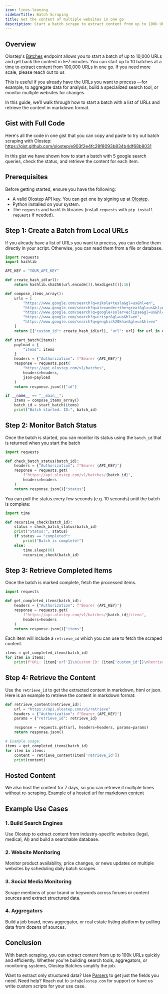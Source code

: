 ```yaml
---
icon: lines-leaning
sidebarTitle: Batch Scraping
title: Get the content of multiple websites in one go
description: Start a batch scrape to extract content from up to 100k URLs in 5-7 mins
---
```


## Overview

Olostep's [Batches](https://docs.olostep.com/api-reference/batches/create) endpoint allows you to start a batch of up to 10,000 URLs and get back the content in 5–7 minutes. You can start up to 10 batches at a time to extract content from 100,000 URLs in one go. If you need more scale, please reach out to us

This is useful if you already have the URLs you want to process —for example, to aggregate data for analysis, build a specialized search tool, or monitor multiple websites for changes.

In this guide, we’ll walk through how to start a batch with a list of URLs and retrieve the content in markdown format.

## Gist with Full Code
Here's  all the code in one gist that you can copy and paste to try out batch scraping with Olostep:
https://gist.github.com/olostep/e903f2e4fc28f8093b834b4df68b8031

In this gist we have shown how to start a batch with 5 google search queries, check the status, and retrieve the content for each item.

## Prerequisites
Before getting started, ensure you have the following:

- A valid Olostep API key. You can get one by signing up at [Olostep](https://www.olostep.com/dashboard).
- Python installed on your system.
- The `requests` and `hashlib` libraries (install `requests` with `pip install requests` if needed).

## Step 1: Create a Batch from Local URLs

If you already have a list of URLs you want to process, you can define them directly in your script. Otherwise, you can read them from a file or database.

```python filename="start_batch.py"
import requests
import hashlib

API_KEY = "YOUR_API_KEY"

def create_hash_id(url):
    return hashlib.sha256(url.encode()).hexdigest()[:16]

def compose_items_array():
    urls = [
        "https://www.google.com/search?q=nikola+tesla&gl=us&hl=en",
        "https://www.google.com/search?q=alexander+the+great&gl=us&hl=en",
        "https://www.google.com/search?q=google+solar+eclipse&gl=us&hl=en",
        "https://www.google.com/search?q=crispr&gl=us&hl=en",
        "https://www.google.com/search?q=genghis%20khan&gl=us&hl=en"
    ]
    return [{"custom_id": create_hash_id(url), "url": url} for url in urls]

def start_batch(items):
    payload = {
        "items": items
    }
    headers = {"Authorization": f"Bearer {API_KEY}"}
    response = requests.post(
        "https://api.olostep.com/v1/batches",
        headers=headers,
        json=payload
    )
    return response.json()["id"]

if __name__ == "__main__":
    items = compose_items_array()
    batch_id = start_batch(items)
    print("Batch started. ID:", batch_id)
```

## Step 2: Monitor Batch Status

Once the batch is started, you can monitor its status using the `batch_id` that is returned when you start the batch

```python filename="check_status.py"
import requests

def check_batch_status(batch_id):
    headers = {"Authorization": f"Bearer {API_KEY}"}
    response = requests.get(
        f"https://api.olostep.com/v1/batches/{batch_id}",
        headers=headers
    )
    return response.json()["status"]
```

You can poll the status every few seconds (e.g. 10 seconds) until the batch is complete:

```python
import time

def recursive_check(batch_id):
    status = check_batch_status(batch_id)
    print("Status:", status)
    if status == "completed":
        print("Batch is complete!")
    else:
        time.sleep(60)
        recursive_check(batch_id)
```

## Step 3: Retrieve Completed Items

Once the batch is marked complete, fetch the processed items.

```python
import requests

def get_completed_items(batch_id):
    headers = {"Authorization": f"Bearer {API_KEY}"}
    response = requests.get(
        f"https://api.olostep.com/v1/batches/{batch_id}/items",
        headers=headers
    )
    return response.json()["items"]
```

Each item will include a `retrieve_id` which you can use to fetch the scraped content.

```python
items = get_completed_items(batch_id)
for item in items:
    print(f"URL: {item['url']}\nCustom ID: {item['custom_id']}\nRetrieve ID: {item['retrieve_id']}\n---")
```

## Step 4: Retrieve the Content

Use the `retrieve_id` to get the extracted content in markdown, html or json. Here is an example to retrieve the content in markdown format:

```python filename="retrieve_content.py"
def retrieve_content(retrieve_id):
    url = "https://api.olostep.com/v1/retrieve"
    headers = {"Authorization": f"Bearer {API_KEY}"}
    params = {"retrieve_id": retrieve_id}

    response = requests.get(url, headers=headers, params=params)
    return response.json()

# Example usage:
items = get_completed_items(batch_id)
for item in items:
    content = retrieve_content(item['retrieve_id'])
    print(content)
```

## Hosted Content
We also host the content for 7 days, so you can retrieve it multiple times without re-scraping.
Example of a hosted url for [markdown content](https://olostep-storage.s3.us-east-1.amazonaws.com/markDown_p64bro0q3n_924d0fa125efcc5c.txt)

## Example Use Cases

### 1. Build Search Engines
Use Olostep to extract content from industry-specific websites (legal, medical, AI) and build a searchable database.

### 2. Website Monitoring
Monitor product availability, price changes, or news updates on multiple websites by scheduling daily batch scrapes.

### 3. Social Media Monitoring
Scrape mentions of your brand or keywords across forums or content sources and extract structured data.

### 4. Aggregators
Build a job board, news aggregator, or real estate listing platform by pulling data from dozens of sources.

## Conclusion

With batch scraping, you can extract content from up to 100k URLs quickly and efficiently. Whether you're building search tools, aggregators, or monitoring systems, Olostep Batches simplify the job.

Want to extract only structured data? Use [Parsers](https://docs.olostep.com/features/structured-content/parsers) to get just the fields you need. Need help? Reach out to `info@olostep.com` for support or have us write custom scripts for your use case.


